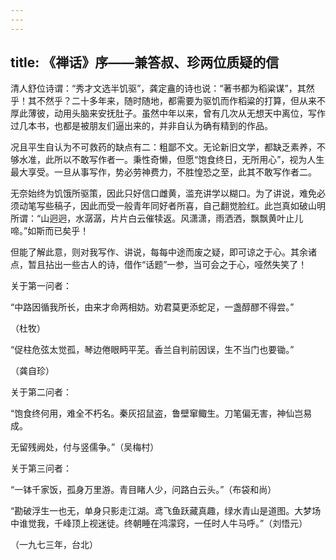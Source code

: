```yaml
---
---
---
```

title: 《禅话》序——兼答叔、珍两位质疑的信
---




清人舒位诗谓：“秀才文选半饥驱”，龚定盦的诗也说：“著书都为稻粱谋”，其然乎！其不然乎？二十多年来，随时随地，都需要为驱饥而作稻粱的打算，但从来不厚此薄彼，动用头脑来安抚肚子。虽然中年以来，曾有几次从无想天中离位，写作过几本书，也都是被朋友们逼出来的，并非自认为确有精到的作品。

况且平生自认为不可救药的缺点有二：粗鄙不文。无论新旧文学，都缺乏素养，不够水准，此所以不敢写作者一。秉性奇懒，但愿“饱食终日，无所用心”，视为人生最大享受。一旦从事写作，势必劳神费力，不胜惶恐之至，此其不敢写作者二。

无奈始终为饥饿所驱策，因此只好信口雌黄，滥充讲学以糊口。为了讲说，难免必须动笔写些稿子，因此而受一般青年同好者所喜，自己翻觉脸红。此岂真如破山明所谓：“山迥迥，水潺潺，片片白云催犊返。风潇潇，雨洒洒，飘飘黄叶止儿啼。”如斯而已矣乎！

但能了解此意，则对我写作、讲说，每每中途而废之疑，即可谅之于心。其余诸点，暂且拈出一些古人的诗，借作“话题”一参，当可会之于心，哑然失笑了！

关于第一问者：

“中路因循我所长，由来才命两相妨。劝君莫更添蛇足，一盏醇醪不得尝。”

（杜牧）

“促柱危弦太觉孤，琴边倦眼眄平芜。香兰自判前因误，生不当门也要锄。”

（龚自珍）

关于第二问者：

“饱食终何用，难全不朽名。秦灰招鼠盗，鲁壁窜鲰生。刀笔偏无害，神仙岂易成。

无留残阙处，付与竖儒争。”（吴梅村）

关于第三问者：

“一钵千家饭，孤身万里游。青目睹人少，问路白云头。”（布袋和尚）

“勘破浮生一也无，单身只影走江湖。鸢飞鱼跃藏真趣，绿水青山是道图。大梦场中谁觉我，千峰顶上视迷徒。终朝睡在鸿濛窍，一任时人牛马呼。”（刘悟元）


（一九七三年，台北）